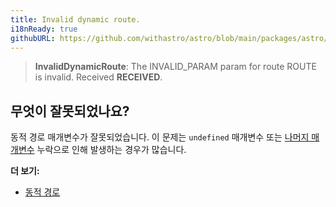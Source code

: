 ```yaml
---
title: Invalid dynamic route.
i18nReady: true
githubURL: https://github.com/withastro/astro/blob/main/packages/astro/src/core/errors/errors-data.ts
---
```


> **InvalidDynamicRoute**: The INVALID_PARAM param for route ROUTE is invalid. Received **RECEIVED**.

## 무엇이 잘못되었나요?

동적 경로 매개변수가 잘못되었습니다. 이 문제는 `undefined` 매개변수 또는 [나머지 매개변수](/ko/basics/routing/#나머지-매개변수) 누락으로 인해 발생하는 경우가 많습니다.

**더 보기:**

-  [동적 경로](/ko/basics/routing/#동적-경로)